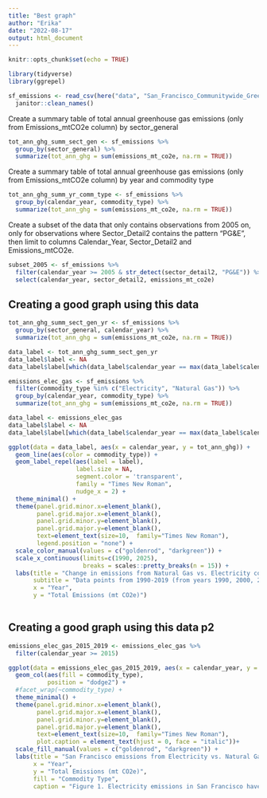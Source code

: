 ```yaml
---
title: "Best graph"
author: "Erika"
date: "2022-08-17"
output: html_document
---
```


```r
knitr::opts_chunk$set(echo = TRUE)

library(tidyverse)
library(ggrepel)
```

```r
sf_emissions <- read_csv(here("data", "San_Francisco_Communitywide_Greenhouse_Gas_Inventory.csv")) %>%
  janitor::clean_names()
```

Create a summary table of total annual greenhouse gas emissions (only from Emissions_mtCO2e column) by sector_general

```r
tot_ann_ghg_summ_sect_gen <- sf_emissions %>%
  group_by(sector_general) %>%
  summarize(tot_ann_ghg = sum(emissions_mt_co2e, na.rm = TRUE))
```

Create a summary table of total annual greenhouse gas emissions (only from Emissions_mtCO2e column) by year and commodity type

```r
tot_ann_ghg_summ_yr_comm_type <- sf_emissions %>%
  group_by(calendar_year, commodity_type) %>%
  summarize(tot_ann_ghg = sum(emissions_mt_co2e, na.rm = TRUE))
```

Create a subset of the data that only contains observations from 2005 on, only for observations where Sector_Detail2 contains the pattern “PG&E”, then limit to columns Calendar_Year, Sector_Detail2 and Emissions_mtCO2e.

```r
subset_2005 <- sf_emissions %>%
  filter(calendar_year >= 2005 & str_detect(sector_detail2, "PG&E")) %>%
  select(calendar_year, sector_detail2, emissions_mt_co2e)
```

## Creating a good graph using this data

```r
tot_ann_ghg_summ_sect_gen_yr <- sf_emissions %>%
  group_by(sector_general, calendar_year) %>%
  summarize(tot_ann_ghg = sum(emissions_mt_co2e, na.rm = TRUE))

data_label <- tot_ann_ghg_summ_sect_gen_yr
data_label$label <- NA
data_label$label[which(data_label$calendar_year == max(data_label$calendar_year))] <- data_label$sector_general[which(data_label$calendar_year == max(data_label$calendar_year))]

```

```r
emissions_elec_gas <- sf_emissions %>%
  filter(commodity_type %in% c("Electricity", "Natural Gas")) %>%
  group_by(calendar_year, commodity_type) %>%
  summarize(tot_ann_ghg = sum(emissions_mt_co2e, na.rm = TRUE))

data_label <- emissions_elec_gas
data_label$label <- NA
data_label$label[which(data_label$calendar_year == max(data_label$calendar_year))] <- data_label$commodity_type[which(data_label$calendar_year == max(data_label$calendar_year))]
```


```r
ggplot(data = data_label, aes(x = calendar_year, y = tot_ann_ghg)) +
  geom_line(aes(color = commodity_type)) +
  geom_label_repel(aes(label = label), 
                   label.size = NA,
                   segment.color = 'transparent',
                   family = "Times New Roman",
                   nudge_x = 2) +
  theme_minimal() +
  theme(panel.grid.minor.x=element_blank(),
        panel.grid.major.x=element_blank(),
        panel.grid.minor.y=element_blank(),
        panel.grid.major.y=element_blank(),
        text=element_text(size=10,  family="Times New Roman"),
        legend.position = "none") +
  scale_color_manual(values = c("goldenrod", "darkgreen")) +
  scale_x_continuous(limits=c(1990, 2025),
                     breaks = scales::pretty_breaks(n = 15)) +
  labs(title = "Change in emissions from Natural Gas vs. Electricity commodity type over time in the San Francisco area",
       subtitle = "Data points from 1990-2019 (from years 1990, 2000, 2005, 2012, 2015, 2016, 2017, 2018, and 2019).",
       x = "Year",
       y = "Total Emissions (mt CO2e)")
  
```

## Creating a good graph using this data p2

```r
emissions_elec_gas_2015_2019 <- emissions_elec_gas %>%
  filter(calendar_year >= 2015)
```


```r
ggplot(data = emissions_elec_gas_2015_2019, aes(x = calendar_year, y = tot_ann_ghg)) +
  geom_col(aes(fill = commodity_type),
           position = "dodge2") +
  #facet_wrap(~commodity_type) +
  theme_minimal() +
  theme(panel.grid.minor.x=element_blank(),
        panel.grid.major.x=element_blank(),
        panel.grid.minor.y=element_blank(),
        panel.grid.major.y=element_blank(),
        text=element_text(size=10,  family="Times New Roman"),
        plot.caption = element_text(hjust = 0, face = "italic"))+
  scale_fill_manual(values = c("goldenrod", "darkgreen")) +
  labs(title = "San Francisco emissions from Electricity vs. Natural Gas commodity type, 2015-2019",
       x = "Year",
       y = "Total Emissions (mt CO2e)",
       fill = "Commodity Type",
       caption = "Figure 1. Electricity emissions in San Francisco have gone down from 2015 to 2019 while natural gas emissions have remained relatively the same. \nNatural gas emissions each year have also remained much higher than electricity emissions each year.")
```

